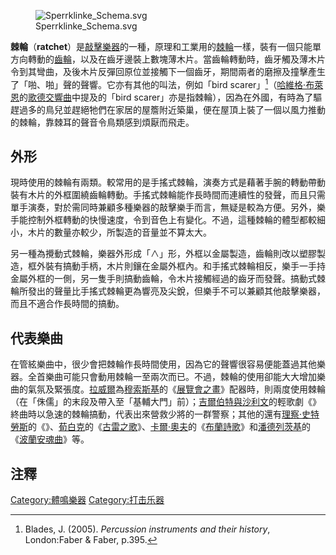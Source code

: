 {{Infobox instrument
| name                  = 棘輪
| image                 = Troccole.jpg
| image_size            = 300px
| alt                   = 
| caption               = 手搖式木製棘輪
| background            = 
| names                 = 
| classification        = [[敲擊樂器|敲擊樂器]]
| hornbostel_sachs      = [[體鳴樂器|體鳴樂器]]
| hornbostel_sachs_desc = 112.24
| inventors             = 
| developed             =
| timbre                = 
| volume                = 
| attack                = 
| decay                 = 
| range                 =
| pitch                 = 
| related               = 
| musicians             = 
| builders              = 
| articles              =
}}
[[Image:Sperrklinke_Schema.svg|thumb]]

'''棘輪'''（'''ratchet'''）是[[敲擊樂器|敲擊樂器]]的一種，原理和工業用的[[棘輪|棘輪]]一樣，裝有一個只能單方向轉動的[[齒輪|齒輪]]，以及在齒牙邊裝上數塊薄木片。當齒輪轉動時，齒牙觸及薄木片令到其彎曲，及後木片反彈回原位並接觸下一個齒牙，期間兩者的磨擦及撞擊產生了「啪、啪」聲的聲響。它亦有其他的叫法，例如「bird scarer」<ref>Blades, J. (2005). ''Percussion instruments and their history'', London:Faber & Faber, p.395.</ref>（[[哈維格·布萊恩|哈維格·布萊恩]]的[[歌德交響曲|歌德交響曲]]中提及的「bird scarer」亦是指棘輪），因為在外國，有時為了驅趕過多的鳥兒並趕絕牠們在家居的屋簷附近築巢，便在屋頂上裝了一個以風力推動的棘輪，靠棘耳的聲音令鳥類感到煩厭而飛走。

==外形==
現時使用的棘輪有兩類。較常用的是手搖式棘輪，演奏方式是藉著手腕的轉動帶動裝有木片的外框圍繞齒輪轉動。手搖式棘輪能作長時間而連續性的發聲，而且只需單手演奏，對於需同時兼顧多種樂器的敲擊樂手而言，無疑是較為方便。另外，樂手能控制外框轉動的快慢速度，令到音色上有變化。不過，這種棘輪的體型都較細小，木片的數量亦較少，所製造的音量並不算太大。

另一種為攪動式棘輪，樂器外形成「∧」形，外框以金屬製造，齒輪則改以塑膠製造，框外裝有搞動手柄，木片則鑲在金屬外框內。和手搖式棘輪相反，樂手一手持金屬外框的一側，另一隻手則搞動齒輪，令木片接觸經過的齒牙而發聲。搞動式棘輪所發出的聲量比手搖式棘輪更為響亮及尖銳，但樂手不可以兼顧其他敲擊樂器，而且不適合作長時間的搞動。

==代表樂曲==
在管絃樂曲中，很少會把棘輪作長時間使用，因為它的聲響很容易便能蓋過其他樂器。全首樂曲可能只會動用棘輪一至兩次而已。不過，棘輪的使用卻能大大增加樂曲的氣氛及緊張度。[[拉威爾|拉威爾]]為[[穆索斯基|穆索斯基]]的《[[展覽會之畫|展覽會之畫]]》配器時，則兩度使用棘輪（在「侏儒」的末段及帶入至「基輔大門」前）；[[吉爾伯特與沙利文|吉爾伯特與沙利文]]的輕歌劇《{{link-en|彭贊斯的海盜|The Pirates of Penzance}}》終曲時以急速的棘輪搞動，代表出來營救少將的一群警察；其他的還有[[理察·史特勞斯|理察·史特勞斯]]的《{{link-en|狄爾的愉快惡作劇|Till Eulenspiegel's Merry Pranks}}》、[[荀白克|荀白克]]的《[[古雷之歌|古雷之歌]]》、[[卡爾·奧夫|卡爾·奧夫]]的《[[布蘭詩歌|布蘭詩歌]]》和[[潘德列茨基|潘德列茨基]]的《[[波蘭安魂曲|波蘭安魂曲]]》等。

==注釋==
{{reflist}}

{{commonscat|ratchet}}
{{DEFAULTSORT:ratchet}}
[[Category:體鳴樂器|Category:體鳴樂器]]
[[Category:打击乐器|Category:打击乐器]]